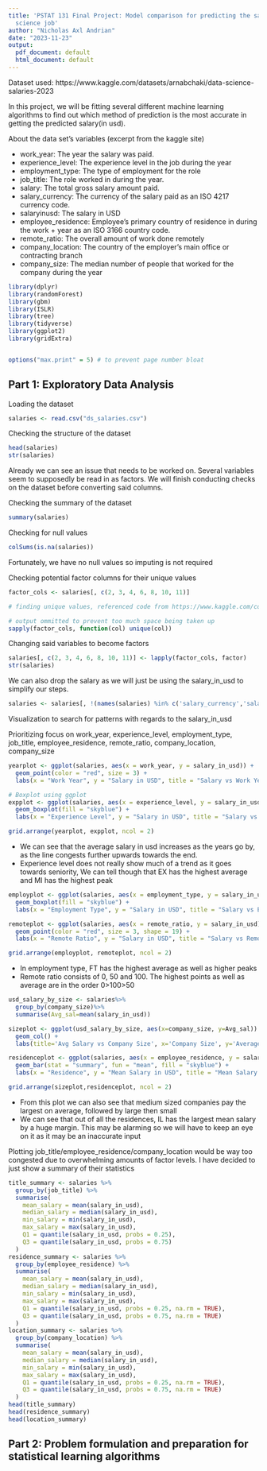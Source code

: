 ```yaml
---
title: 'PSTAT 131 Final Project: Model comparison for predicting the salary of a data
  science job'
author: "Nicholas Axl Andrian"
date: "2023-11-23"
output:
  pdf_document: default
  html_document: default
---
```


Dataset used: https://www.kaggle.com/datasets/arnabchaki/data-science-salaries-2023

In this project, we will be fitting several different machine learning algorithms to find out which method of prediction is the most accurate in getting the predicted salary(in usd).

About the data set's variables (excerpt from the kaggle site)

+ work_year: The year the salary was paid.
+ experience_level: The experience level in the job during the year
+ employment_type: The type of employment for the role
+ job_title: The role worked in during the year.
+ salary: The total gross salary amount paid.
+ salary_currency: The currency of the salary paid as an ISO 4217 currency code.
+ salaryinusd: The salary in USD
+ employee_residence: Employee's primary country of residence in during the work + year as an ISO 3166 country code.
+ remote_ratio: The overall amount of work done remotely
+ company_location: The country of the employer's main office or contracting branch
+ company_size: The median number of people that worked for the company during the year

```r
library(dplyr)
library(randomForest)
library(gbm)
library(ISLR)
library(tree)
library(tidyverse)
library(ggplot2)
library(gridExtra)


options("max.print" = 5) # to prevent page number bloat
```

## Part 1: Exploratory Data Analysis

Loading the dataset
```r
salaries <- read.csv("ds_salaries.csv")
```
Checking the structure of the dataset
```r
head(salaries)
str(salaries)
```
Already we can see an issue that needs to be worked on. Several variables seem to supposedly be read in as factors. We will finish conducting checks on the dataset before converting said columns.


Checking the summary of the dataset
```r
summary(salaries)
```
Checking for null values
```r
colSums(is.na(salaries))
```
Fortunately, we have no null values so imputing is not required

Checking potential factor columns for their unique values
```r
factor_cols <- salaries[, c(2, 3, 4, 6, 8, 10, 11)]

# finding unique values, referenced code from https://www.kaggle.com/code/abdulfaheem11/data-science-salaries-2023-analysis

# output ommitted to prevent too much space being taken up
sapply(factor_cols, function(col) unique(col))
```

Changing said variables to become factors

```r
salaries[, c(2, 3, 4, 6, 8, 10, 11)] <- lapply(factor_cols, factor)
str(salaries)
```
We can also drop the salary as we will just be using the salary_in_usd to simplify our steps.

```r
salaries <- salaries[, !(names(salaries) %in% c('salary_currency','salary'))]
```

Visualization to search for patterns with regards to the salary_in_usd

Prioritizing focus on work_year, experience_level, employment_type, job_title, employee_residence, remote_ratio, company_location, company_size

```r
yearplot <- ggplot(salaries, aes(x = work_year, y = salary_in_usd)) +
  geom_point(color = "red", size = 3) +
  labs(x = "Work Year", y = "Salary in USD", title = "Salary vs Work Year")

# Boxplot using ggplot
expplot <- ggplot(salaries, aes(x = experience_level, y = salary_in_usd)) +
  geom_boxplot(fill = "skyblue") +
  labs(x = "Experience Level", y = "Salary in USD", title = "Salary vs Experience Level")

grid.arrange(yearplot, expplot, ncol = 2)
```

+ We can see that the average salary in usd increases as the years go by, as the line congests further upwards towards the end.
+ Experience level does not really show much of a trend as it goes towards seniority, We can tell though that EX has the highest average and MI has the highest peak

```r
employplot <- ggplot(salaries, aes(x = employment_type, y = salary_in_usd)) +
  geom_boxplot(fill = "skyblue") +
  labs(x = "Employment Type", y = "Salary in USD", title = "Salary vs Employment Type")

remoteplot <- ggplot(salaries, aes(x = remote_ratio, y = salary_in_usd)) +
  geom_point(color = "red", size = 3, shape = 19) +
  labs(x = "Remote Ratio", y = "Salary in USD", title = "Salary vs Remote Ratio")

grid.arrange(employplot, remoteplot, ncol = 2)
```

+ In employment type, FT has the highest average as well as higher peaks
+ Remote ratio consists of 0, 50 and 100. The highest points as well as average are in the order 0>100>50 

```r
usd_salary_by_size <- salaries%>%
  group_by(company_size)%>%
  summarise(Avg_sal=mean(salary_in_usd))

sizeplot <- ggplot(usd_salary_by_size, aes(x=company_size, y=Avg_sal)) +
  geom_col() +
  labs(title='Avg Salary vs Company Size', x='Company Size', y='Average Salary in USD')

residenceplot <- ggplot(salaries, aes(x = employee_residence, y = salary_in_usd)) +
  geom_bar(stat = "summary", fun = "mean", fill = "skyblue") +
  labs(x = "Residence", y = "Mean Salary in USD", title = "Mean Salary vs Residence") + theme(axis.text.x = element_text(angle = 90, vjust = 0.5, hjust=1))

grid.arrange(sizeplot,residenceplot, ncol = 2)
```
+ From this plot we can also see that medium sized companies pay the largest on average, followed by large then small
+ We can see that out of all the residences, IL has the largest mean salary by a huge margin. This may be alarming so we will have to keep an eye on it as it may be an inaccurate input

Plotting job_title/employee_residence/company_location would be way too congested due to overwhelming amounts of factor levels. I have decided to just show a summary of their statistics
```r
title_summary <- salaries %>%
  group_by(job_title) %>%
  summarise(
    mean_salary = mean(salary_in_usd),
    median_salary = median(salary_in_usd),
    min_salary = min(salary_in_usd),
    max_salary = max(salary_in_usd),
    Q1 = quantile(salary_in_usd, probs = 0.25),
    Q3 = quantile(salary_in_usd, probs = 0.75)
  )
residence_summary <- salaries %>%
  group_by(employee_residence) %>%
  summarise(
    mean_salary = mean(salary_in_usd),
    median_salary = median(salary_in_usd),
    min_salary = min(salary_in_usd),
    max_salary = max(salary_in_usd),
    Q1 = quantile(salary_in_usd, probs = 0.25, na.rm = TRUE),
    Q3 = quantile(salary_in_usd, probs = 0.75, na.rm = TRUE)
  )
location_summary <- salaries %>%
  group_by(company_location) %>%
  summarise(
    mean_salary = mean(salary_in_usd),
    median_salary = median(salary_in_usd),
    min_salary = min(salary_in_usd),
    max_salary = max(salary_in_usd),
    Q1 = quantile(salary_in_usd, probs = 0.25, na.rm = TRUE),
    Q3 = quantile(salary_in_usd, probs = 0.75, na.rm = TRUE)
  )
head(title_summary)
head(residence_summary)
head(location_summary)
```
## Part 2: Problem formulation and preparation for statistical learning algorithms
